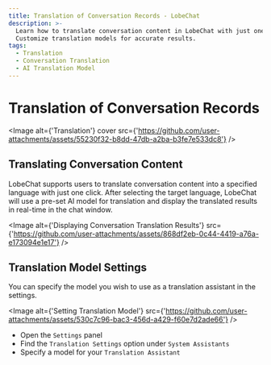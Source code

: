 ```yaml
---
title: Translation of Conversation Records - LobeChat
description: >-
  Learn how to translate conversation content in LobeChat with just one click.
  Customize translation models for accurate results.
tags:
  - Translation
  - Conversation Translation
  - AI Translation Model
---
```


# Translation of Conversation Records

<Image
  alt={'Translation'}
  cover
  src={'https://github.com/user-attachments/assets/55230f32-b8dd-47db-a2ba-b3fe7e533dc8'}
/>

## Translating Conversation Content

LobeChat supports users to translate conversation content into a specified language with just one click. After selecting the target language, LobeChat will use a pre-set AI model for translation and display the translated results in real-time in the chat window.

<Image
  alt={'Displaying Conversation Translation Results'}
  src={'https://github.com/user-attachments/assets/868df2eb-0c44-4419-a76a-e173094e1e17'}
/>

## Translation Model Settings

You can specify the model you wish to use as a translation assistant in the settings.

<Image
  alt={'Setting Translation Model'}
  src={'https://github.com/user-attachments/assets/530c7c96-bac3-456d-a429-f60e7d2ade66'}
/>

- Open the `Settings` panel
- Find the `Translation Settings` option under `System Assistants`
- Specify a model for your `Translation Assistant`
